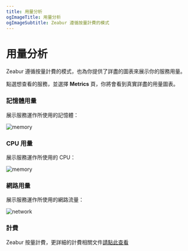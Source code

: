 ```yaml
---
title: 用量分析
ogImageTitle: 用量分析
ogImageSubtitle: Zeabur 遵循按量計費的模式
---
```


# 用量分析

Zeabur 遵循按量計費的模式，也為你提供了詳盡的圖表來展示你的服務用量。

點選想查看的服務，並選擇 **Metrics** 頁，你將會看到真實詳盡的用量圖表。

### 記憶體用量

展示服務運作所使用的記憶體：

![memory](/manage/metric/memory.png)

### CPU 用量

展示服務運作所使用的 CPU：

![memory](/manage/metric/CPU.png)

### 網路用量

展示服務運作所使用的網路流量：

![network](/manage/metric/network.png)

### 計費

Zeabur 按量計費，更詳細的計費相關文件[請點此查看](/zh-TW/billing/pricing)


